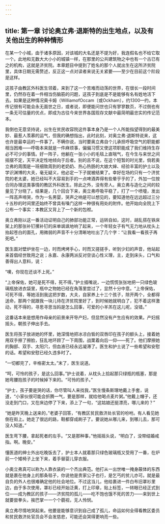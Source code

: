 ```yaml
---
---
---
```

title: 第一章 讨论奥立弗·退斯特的出生地点，以及有关他出生的种种情形
---

在某一个小城，由于诸多原因，对该城的大名还是不提为好，我连假名也不给它取一个。此地和无数大大小小的城镇一样，在那里的公共建筑物之中也有一个古已有之的机构，这就是济贫院。本章题目中提到了姓名的那个人就出生在这所济贫院里，具体日期无需赘述，反正这一点对读者来说无关紧要——至少在目前这个阶段是这样。

这孩子由教区外科医生领着，来到了这一个苦难而动荡的世界，在很长一段时间里，仍然存在着一件相当伤脑筋的问题，这孩子到底是不是能够有名有姓地活下去。如果是这种情况奥卡姆（WilliamofOccam〔或Ockham〕，约1300—约，本传记很有可能会永无面世之日，或者说，即便能问世也只有寥寥数页，不过倒也有一条无可估量的优点，即成为古往今来世界各国现存文献中最简明最忠实的传记范本。

我倒也无意坚持说，出生在贫民收容院这件事本身乃是一个人所能指望得到的最美妙、最惹人羡慕的运气，但我的确想指出，此时此刻，对奥立弗·退斯特说来，这也许是最幸运的一件事了。不瞒你说，当时要奥立弗自个儿承担呼吸空气的职能都相当困难——呼吸本来就是一件麻烦事，偏偏习惯又使这项职能成了我们维持生存必不可少的事情。好一阵子，他躺在一张小小的毛毯上直喘气，在今生与来世之间摇摆不定，天平决定性地倾向于后者。别的且不说，在这个短暂的时光里，倘若奥立弗的周围是一班细致周到的老奶奶、热心热肠的大娘大婶、经验丰富的护土以及学识渊博的大夫，毫无疑义，他必定一下子就被结果了。幸好在场的只有一个济贫院的老太婆，她已经叫不大容易到手的一点啤酒弄得有些晕乎乎的了，外加一位按合同办理这类事情的教区外科医生。除此之外，没有旁人。奥立弗与造化之间的较量见了分晓了。结果是，几个回合下来，奥立弗呼吸平稳了，打了一个喷嚏，发出一阵高声啼哭，作为一名男婴，哭声之响是可以想见的，要知道他在远远超过三分十五秒的时间里还始终不曾具有嗓门这样一种很有用处的附件。他开始向全院上下公布一个事实：本教区又背上了一个新的包袱。

奥立弗刚以这一番活动证明自己的肺部功能正常，运转自如，这时，胡乱搭在铁床架上的那张补钉摞补钉的床单飒飒地响了起来，一个年轻女子有气无力地从枕头上抬起苍白的面孔，用微弱的声音不十分清晰地吐出了几个字：“让我看一看孩子再死吧。”

医生面对壁炉坐在一边，时而烤烤手心，时而又搓搓手，听到少妇的声音，他站起来首倡经世致用之说；永嘉、永康两派反对空谈心性义理，主，走到床头，口气和善得出人意料，说：

“噢，你现在还谈不上死。”

“上帝保佑，她可是死不得，死不得。”护士插嘴说，一边慌慌张张地把一只绿色玻璃瓶放进衣袋里，瓶中之物她已经在角落里尝过了，显然十分中意。“上帝保佑，可死不得，等她活到我这把岁数，大夫，自家养上十三个孩子，除开两个，全都得送命，那两个就跟我一块儿待在济贫院里好了，到时候她就明白了，犯不着这样激动，死不得的，寻思寻思当妈是怎么回事，可爱的小羊羔在这儿呢，没错。”

这番话本来是想用作母亲的前景来开导产妇，但显然没有产生应有的效果。产妇摇摇头，朝孩子伸出手去。

医生将孩子放进她的怀里，她深情地把冰凉白皙的双唇印在孩子的额头上，接着她用双手擦了擦脸，狂乱地环顾了一下周围，战栗着向后一仰——死了。他们摩擦她的胸部、双手、太阳穴，但血液已经永远凝滞了。医生和护土说了一些希望和安慰的话。希望和安慰已经久违多时了。

“一切都完了，辛格密太太。”末了，医生说道。

“呵，可怜的孩子，是这么回事。”护士说着，从枕头上拾起那只绿瓶的瓶塞，那是她弯腰抱孩子的时候掉下来的。“可怜的孩子。”

“护士，孩子要是哭的话，你尽管叫人来找我，”医生慢条斯理地戴上手套，说道，“小家伙很可能会折腾一气，要是那样，就给他喝点麦片粥。”他戴上帽子，还没走到门口，又在床边停了下来，添上了一句，“这姑娘还挺漂亮，哪儿来的？”

“她是昨天晚上送来的，”老婆子回答，“有教区贫民救济处长官的吩咐。有人看见她倒在街上。她走了很远的路，鞋都穿成刷子了。要说她从哪儿来，到哪儿去，那可没人知道。”

医生弯下腰，拿起死者的左手。“又是那种事，”他摇摇头说，“明白了，没带结婚戒指。啊。晚安。”

懂医道的绅士外出吃晚饭去了，护士本人就着那只绿色玻璃瓶又受用了一番，在炉前一个矮椅子上坐下来，着手替婴儿穿衣服。

小奥立弗真可以称为人靠衣装的一个杰出典范。他打从一出世唯一掩身蔽体的东西就是裹在他身上的那条毯子，你说他是贵家公子也行，是乞丐的贫儿亦可。就是最自负的外人也很难确定他的社会地位。不过这当儿，他给裹进一件白布旧罩衫里边，由于多次使用，罩衫已经开始泛黄，打上印章，贴上标签，一转眼已经正式到位——成为教区的孩子——济贫院的孤儿——吃不饱也饿不死的苦力——来到世上就要尝拳头，挨巴掌一一个个藐视，无人怜悯。

奥立弗尽情地哭起来。他要是能够意识到自己成了孤儿，命运如何全得看教区委员和贫民救济处官员会不会发慈悲，可能还会哭得更响亮一些。

